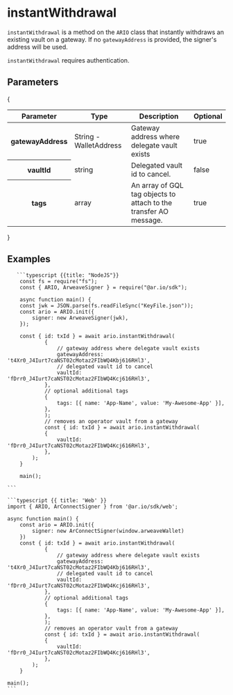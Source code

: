 
<HeroPattern />

# instantWithdrawal

`instantWithdrawal` is a method on the `ARIO` class that instantly withdraws an existing vault on a gateway. If no `gatewayAddress` is provided, the signer's address will be used.

`instantWithdrawal` requires authentication.

## Parameters

{

<div style={{ textAlign: 'center' }}>
  <table className="inline-table">
    <thead>
      <tr>
        <th>Parameter</th>
        <th>Type</th>
        <th>Description</th>
        <th>Optional</th>
      </tr>
    </thead>
    <tbody>
      <tr>
        <th>gatewayAddress</th>
        <td>String - WalletAddress</td>
        <td>Gateway address where delegate vault exists</td>
        <td>true</td>
      </tr>
      <tr>
        <th>vaultId</th>
        <td>string</td>
        <td>Delegated vault id to cancel.</td>
        <td>false</td>
      </tr>
      <tr>
        <th>tags</th>
        <td>array</td>
        <td>
          An array of GQL tag objects to attach to the transfer AO message.
        </td>
        <td>true</td>
      </tr>
    </tbody>
  </table>
</div>
}

## Examples

<CodeGroup title="instantWithdrawal">

       ```typescript {{title: "NodeJS"}}
        const fs = require("fs");
        const { ARIO, ArweaveSigner } = require("@ar.io/sdk");

        async function main() {
        const jwk = JSON.parse(fs.readFileSync("KeyFile.json"));
        const ario = ARIO.init({
            signer: new ArweaveSigner(jwk),
        });

        const { id: txId } = await ario.instantWithdrawal(
                {
                    // gateway address where delegate vault exists
                    gatewayAddress: 't4Xr0_J4Iurt7caNST02cMotaz2FIbWQ4Kbj616RHl3',
                    // delegated vault id to cancel
                    vaultId: 'fDrr0_J4Iurt7caNST02cMotaz2FIbWQ4Kcj616RHl3',
                },
                // optional additional tags
                {
                    tags: [{ name: 'App-Name', value: 'My-Awesome-App' }],
                },
                );
                // removes an operator vault from a gateway
                const { id: txId } = await ario.instantWithdrawal(
                {
                    vaultId: 'fDrr0_J4Iurt7caNST02cMotaz2FIbWQ4Kcj616RHl3',
                },
            );
        }

        main();

    ```

    ```typescript {{ title: 'Web' }}
    import { ARIO, ArConnectSigner } from '@ar.io/sdk/web';

    async function main() {
        const ario = ARIO.init({
            signer: new ArConnectSigner(window.arweaveWallet)
        })
        const { id: txId } = await ario.instantWithdrawal(
                {
                    // gateway address where delegate vault exists
                    gatewayAddress: 't4Xr0_J4Iurt7caNST02cMotaz2FIbWQ4Kbj616RHl3',
                    // delegated vault id to cancel
                    vaultId: 'fDrr0_J4Iurt7caNST02cMotaz2FIbWQ4Kcj616RHl3',
                },
                // optional additional tags
                {
                    tags: [{ name: 'App-Name', value: 'My-Awesome-App' }],
                },
                );
                // removes an operator vault from a gateway
                const { id: txId } = await ario.instantWithdrawal(
                {
                    vaultId: 'fDrr0_J4Iurt7caNST02cMotaz2FIbWQ4Kcj616RHl3',
                },
            );
        }

    main();
    ```

</CodeGroup>